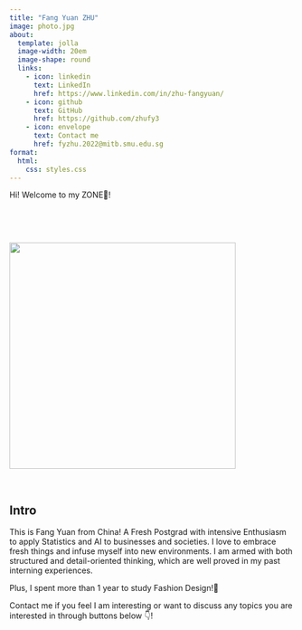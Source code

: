 ```yaml
---
title: "Fang Yuan ZHU"
image: photo.jpg
about: 
  template: jolla
  image-width: 20em
  image-shape: round
  links: 
    - icon: linkedin
      text: LinkedIn
      href: https://www.linkedin.com/in/zhu-fangyuan/
    - icon: github
      text: GitHub
      href: https://github.com/zhufy3
    - icon: envelope
      text: Contact me
      href: fyzhu.2022@mitb.smu.edu.sg
format: 
  html: 
    css: styles.css
---
```


Hi! Welcome to my ZONE💜!

 

 

![](workEX/Tiantian%20Xu.gif){fig-align="center" width="400"}

 

::: {.callout-note font-align="left" appearance="simple" icon="false"}
# Intro

This is Fang Yuan from China! A Fresh Postgrad with intensive Enthusiasm to apply Statistics and AI to businesses and societies. I love to embrace fresh things and infuse myself into new environments. I am armed with both structured and detail-oriented thinking, which are well proved in my past interning experiences.

Plus, I spent more than 1 year to study Fashion Design!👀

Contact me if you feel I am interesting or want to discuss any topics you are interested in through buttons below 👇!
:::
